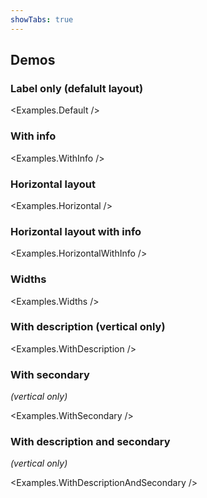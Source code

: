 ```yaml
---
showTabs: true
---
```



## Demos

### Label only (defalult layout)

<Examples.Default />

### With info

<Examples.WithInfo />

### Horizontal layout

<Examples.Horizontal />

### Horizontal layout with info

<Examples.HorizontalWithInfo />

### Widths

<Examples.Widths />

### With description (vertical only)

<Examples.WithDescription />

### With secondary

<em>(vertical only)</em>

<Examples.WithSecondary />

### With description and secondary

<em>(vertical only)</em>

<Examples.WithDescriptionAndSecondary />
